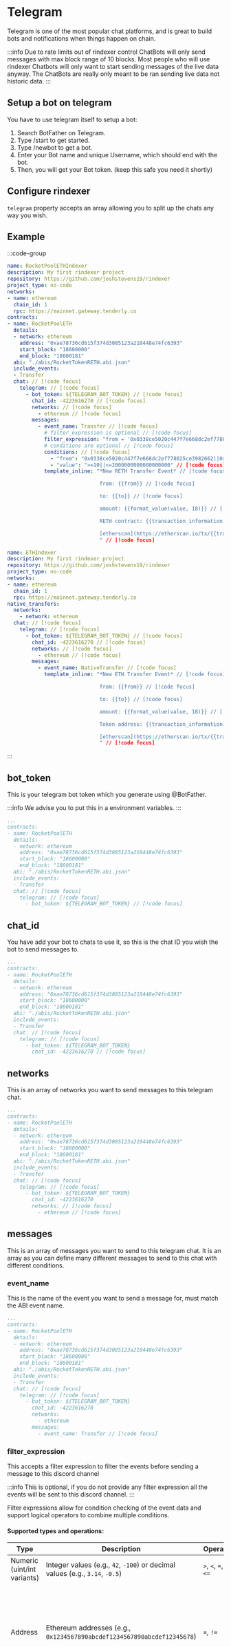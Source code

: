 # Telegram

Telegram is one of the most popular chat platforms, and is great to build bots and notifications when things happen on chain.

:::info
Due to rate limits out of rindexer control ChatBots will only send messages with max block range of 10 blocks.
Most people who will use rindexer Chatbots will only want to start sending messages of the live data anyway.
The ChatBots are really only meant to be ran sending live data not historic data.
:::

## Setup a bot on telegram

You have to use telegram itself to setup a bot:

1. Search BotFather on Telegram.
2. Type /start to get started.
3. Type /newbot to get a bot.
4. Enter your Bot name and unique Username, which should end with the bot.
5. Then, you will get your Bot token. (keep this safe you need it shortly)

## Configure rindexer

`telegram` property accepts an array allowing you to split up the chats any way you wish.

## Example

:::code-group

```yaml [contract events]
name: RocketPoolETHIndexer
description: My first rindexer project
repository: https://github.com/joshstevens19/rindexer
project_type: no-code
networks:
- name: ethereum
  chain_id: 1
  rpc: https://mainnet.gateway.tenderly.co
contracts:
- name: RocketPoolETH
  details:
  - network: ethereum
    address: "0xae78736cd615f374d3085123a210448e74fc6393"
    start_block: "18600000"
    end_block: "18600181"
  abi: "./abis/RocketTokenRETH.abi.json"
  include_events:
  - Transfer
  chat: // [!code focus]
    telegram: // [!code focus]
      - bot_token: ${TELEGRAM_BOT_TOKEN} // [!code focus]
        chat_id: -4223616270 // [!code focus]
        networks: // [!code focus]
          - ethereum // [!code focus]
        messages:
          - event_name: Transfer // [!code focus]
            # filter_expression is optional // [!code focus]
            filter_expression: "from = '0x0338ce5020c447f7e668dc2ef778025ce3982662' || from = '0x0338ce5020c447f7e668dc2ef778025ce398266u' && value >= 10 && value <= 2000000000000000000" // [!code focus]
            # conditions are optional // [!code focus]
            conditions: // [!code focus]
              - "from": "0x0338ce5020c447f7e668dc2ef778025ce3982662||0x0338ce5020c447f7e668dc2ef778025ce398266u" // [!code focus]
              - "value": ">=10||<=2000000000000000000" // [!code focus]
            template_inline: "*New RETH Transfer Event* // [!code focus]

                              from: {{from}} // [!code focus]

                              to: {{to}} // [!code focus]

                              amount: {{format_value(value, 18)}} // [!code focus]

                              RETH contract: {{transaction_information.address}} // [!code focus]

                              [etherscan](https://etherscan.io/tx/{{transaction_information.transaction_hash}}) // [!code focus]
                              " // [!code focus]
```

```yaml [native transfers]
name: ETHIndexer
description: My first rindexer project
repository: https://github.com/joshstevens19/rindexer
project_type: no-code
networks:
- name: ethereum
  chain_id: 1
  rpc: https://mainnet.gateway.tenderly.co
native_transfers:
  networks:
    - network: ethereum
  chat: // [!code focus]
    telegram: // [!code focus]
      - bot_token: ${TELEGRAM_BOT_TOKEN} // [!code focus]
        chat_id: -4223616270 // [!code focus]
        networks: // [!code focus]
          - ethereum // [!code focus]
        messages:
          - event_name: NativeTransfer // [!code focus]
            template_inline: "*New ETH Transfer Event* // [!code focus]

                              from: {{from}} // [!code focus]

                              to: {{to}} // [!code focus]

                              amount: {{format_value(value, 18)}} // [!code focus]

                              Token address: {{transaction_information.address}} // [!code focus]

                              [etherscan](https://etherscan.io/tx/{{transaction_information.transaction_hash}}) // [!code focus]
                              " // [!code focus]
```

:::

## bot_token

This is your telegram bot token which you generate using @BotFather.

:::info
We advise you to put this in a environment variables.
:::

```yaml
...
contracts:
- name: RocketPoolETH
  details:
  - network: ethereum
    address: "0xae78736cd615f374d3085123a210448e74fc6393"
    start_block: "18600000"
    end_block: "18600181"
  abi: "./abis/RocketTokenRETH.abi.json"
  include_events:
  - Transfer
  chat: // [!code focus]
    telegram: // [!code focus]
      - bot_token: ${TELEGRAM_BOT_TOKEN} // [!code focus]
```

## chat_id

You have add your bot to chats to use it, so this is the chat ID you wish the bot to send messages to.

```yaml
...
contracts:
- name: RocketPoolETH
  details:
  - network: ethereum
    address: "0xae78736cd615f374d3085123a210448e74fc6393"
    start_block: "18600000"
    end_block: "18600181"
  abi: "./abis/RocketTokenRETH.abi.json"
  include_events:
  - Transfer
  chat: // [!code focus]
    telegram: // [!code focus]
      - bot_token: ${TELEGRAM_BOT_TOKEN}
        chat_id: -4223616270 // [!code focus]
```

## networks

This is an array of networks you want to send messages to this telegram chat.

```yaml [rindexer.yaml]
...
contracts:
- name: RocketPoolETH
  details:
  - network: ethereum
    address: "0xae78736cd615f374d3085123a210448e74fc6393"
    start_block: "18600000"
    end_block: "18600181"
  abi: "./abis/RocketTokenRETH.abi.json"
  include_events:
  - Transfer
  chat: // [!code focus]
    telegram: // [!code focus]
      - bot_token: ${TELEGRAM_BOT_TOKEN}
        chat_id: -4223616270
        networks: // [!code focus]
          - ethereum // [!code focus]
```

## messages

This is an array of messages you want to send to this telegram chat. It is an array as you can define many different
messages to send to this chat with different conditions.

### event_name

This is the name of the event you want to send a message for, must match the ABI event name.

```yaml [rindexer.yaml]
...
contracts:
- name: RocketPoolETH
  details:
  - network: ethereum
    address: "0xae78736cd615f374d3085123a210448e74fc6393"
    start_block: "18600000"
    end_block: "18600181"
  abi: "./abis/RocketTokenRETH.abi.json"
  include_events:
  - Transfer
  chat: // [!code focus]
    telegram: // [!code focus]
      - bot_token: ${TELEGRAM_BOT_TOKEN}
        chat_id: -4223616270
        networks:
          - ethereum
        messages:
          - event_name: Transfer // [!code focus]
```

### filter_expression

This accepts a filter expression to filter the events before sending a message to this discord channel

:::info
This is optional, if you do not provide any filter expression all the events will be sent to this discord channel.
:::

Filter expressions allow for condition checking of the event data and support logical operators to combine multiple conditions.

#### Supported types and operations:
| Type | Description | Operators | Notes |
|------|-------------|-------------------|-------|
| Numeric (uint/int variants) | Integer values (e.g., `42`, `-100`) or decimal values (e.g., `3.14`, `-0.5`) | `>`, `<`, `=`, `>=`, `<=` | Numeric comparisons | Numbers must have digits before and after a decimal point if one is present (e.g., `.5` or `5.` are not valid standalone numbers) |
| Address | Ethereum addresses (e.g., `0x1234567890abcdef1234567890abcdef12345678`) | `=`, `!=` | Comparisons (e.g., `from == '0xABC...'`) are typically case-insensitive regarding the hex characters of the address value itself |
| String | Text values. Can be single-quoted (e.g., `'hello'`) or, on the right-hand side of a comparison, unquoted (e.g., `active`) | `=`, `!=` | Quoted strings support `\'` to escape a single quote and `\\` to escape a backslash. All string comparison operations (e.g., `name == 'Alice'`, `description contains 'error'`) are performed case-insensitively during evaluation. |
| Boolean | True or false values | `=`, `!=` | Represented as `true` or `false`. These keywords are parsed case-insensitively (e.g., `TRUE`, `False` are also valid in expressions). |
| Hex String Literal | A string literal starting with `0x` or `0X` followed by hexadecimal characters (0-9, a-f, A-F). | `=`, `!=` | Treated as a string for comparison purposes (e.g., `input_data starts_with '0xa9059cbb'`). Comparison is case-sensitive for the hex characters after `0x`. |
| Array | Ordered list of items | `==`, `!=`, `[index]` | See "Array Type Operations" below

#### Logical Operators
- `&&` - All conditions must be true
- `||` - At least one condition must be true
- `()` - Parentheses for grouping
- `&&` has higher precedence than `||` (i.e., `&&` operations are evaluated before `||` operations if not grouped by parentheses)

#### Array Type Operations
For array types, you can use the following operations:
- `array_param == '["raw_json_array_string"]'` string comparison of the array's entire JSON string representation against the provided string
- `array_param != '["raw_json_array_string"]'` the negation of the above
- `array_param[0]` indexed access. The index must be a non-negative integer.

#### Whitespace
Flexible whitespace is generally allowed around operators, parentheses, and keywords for readability. However, whitespace within quoted string literals is significant and preserved.

#### Examples
- `value > 1000` - Numeric comparison, checks if `value` is greater than 1000.
- `from = '0x1234567890abcdef1234567890abcdef12345678'` - Address comparison, checks if `from` matches the specified address.
- `name != 'Alice'` - String comparison, checks if `name` is not equal to 'Alice'.
- `active = true` - Boolean comparison, checks if `active` is true.
- `value >= 1000 && value <= 2000` - Numeric range check, checks if `value` is between 1000 and 2000 inclusive.
- `from = '0x1234567890abcdef1234567890abcdef12345678' || from = '0xabcdefabcdefabcdefabcdefabcdefabcdef'` - Address comparison with logical OR, checks if `from` matches either of the two addresses.
- `value > 1000 && (from = '0x1234567890abcdef1234567890abcdef12345678' || from = '0xabcdefabcdefabcdefabcdefabcdefabcdef')` - Combined numeric and address checks with logical AND and OR, checks if `value` is greater than 1000 and `from` matches either of the two addresses.

### conditions

This accepts an array of conditions you want to apply to the event data before sending a message to this telegram chat.

:::warning
Conditions are supported for backwards compatibility. It is recommended to use `filter_expression` instead of `conditions`.
:::

:::info
This is optional, if you do not provide any conditions all the events will be sent to this telegram chat.
:::

You may want to filter on the message based on the event data, if the event data has not got an index on the on the
solidity event you can not filter it over the logs. The `conditions` filter is here to help you with this,
based on your ABI you can filter on the event data.

rindexer has enabled a special syntax which allows you to define on your ABI fields what you want to filter on.

1. `>` - higher then (for numbers only)
2. `<` - lower then (for numbers only)
3. `=` - equals
4. `>=` - higher then or equals (for numbers only)
5. `<=` - lower then or equals (for numbers only)
6. `||` - or
7. `&&` - and

So lets look at an example lets say i only want to get transfer events which are higher then `2000000000000000000` RETH wei

```yaml [rindexer.yaml]
...
contracts:
- name: RocketPoolETH
  details:
  - network: ethereum
    address: "0xae78736cd615f374d3085123a210448e74fc6393"
    start_block: "18600000"
    end_block: "18600181"
  abi: "./abis/RocketTokenRETH.abi.json"
  include_events:
  - Transfer
  chat: // [!code focus]
    telegram: // [!code focus]
      - bot_token: ${TELEGRAM_BOT_TOKEN}
        chat_id: -4223616270
        networks:
          - ethereum
        messages:
          - event_name: Transfer // [!code focus]
            conditions: // [!code focus]
              - "value": ">=2000000000000000000" // [!code focus]
```

We use the ABI input name `value` to filter on the value field, you can find these names in the ABI file.

```json
{
    "anonymous":false,
    "inputs":[
      {
        "indexed":true,
        "internalType":"address",
        "name":"from",
        "type":"address"
      },
      {
        "indexed":true,
        "internalType":"address",
        "name":"to",
        "type":"address"
      },
      {
        "indexed":false,
        "internalType":"uint256",
        "name":"value", // [!code focus]
        "type":"uint256"
      }
    ],
    "name":"Transfer",
    "type":"event"
}
```

You can use the `||` or `&&` to combine conditions.

```yaml [rindexer.yaml]
...
contracts:
- name: RocketPoolETH
  details:
  - network: ethereum
    address: "0xae78736cd615f374d3085123a210448e74fc6393"
    start_block: "18600000"
    end_block: "18600181"
  abi: "./abis/RocketTokenRETH.abi.json"
  include_events:
  - Transfer
  chat: // [!code focus]
    telegram: // [!code focus]
      - bot_token: ${TELEGRAM_BOT_TOKEN}
        chat_id: -4223616270
        networks:
          - ethereum
        messages:
          - event_name: Transfer
            conditions: // [!code focus]
              - "value": ">=2000000000000000000 && value <=4000000000000000000" // [!code focus]
```

You can use the `=` to filter on other aspects like the `from` or `to` address.

```yaml [rindexer.yaml]
...
contracts:
- name: RocketPoolETH
  details:
  - network: ethereum
    address: "0xae78736cd615f374d3085123a210448e74fc6393"
    start_block: "18600000"
    end_block: "18600181"
  abi: "./abis/RocketTokenRETH.abi.json"
  include_events:
  - Transfer
  chat: // [!code focus]
    telegram: // [!code focus]
      - bot_token: ${TELEGRAM_BOT_TOKEN}
        chat_id: -4223616270
        networks:
          - ethereum
        messages:
          - event_name: Transfer
              conditions: // [!code focus]
                - "from": "0x0338ce5020c447f7e668dc2ef778025ce3982662 || 0x0338ce5020c447f7e668dc2ef778025ce398266u" // [!code focus]
                - "value": ">=2000000000000000000 || value <=4000000000000000000" // [!code focus]
```

:::info
Note we advise you to filer any `indexed` fields in the contract details in the `rindexer.yaml` file.
As these can be filtered out on the request level and not filtered out in rindexer itself.
You can read more about it [here](/docs/start-building/yaml-config/contracts#indexed_1-indexed_2-indexed_3).
:::

If you have a tuple and you want to get that value you just use the object notation.

For example lets say we want to only get the events for `profileId` from the `quoteParams` tuple which equals `1`:

```json
{
     "anonymous": false,
     "inputs": [
       {
         "components": [
           {
             "internalType": "uint256",
             "name": "profileId", // [!code focus]
             "type": "uint256"
           },
           ...
         ],
         "indexed": false,
         "internalType": "struct Types.QuoteParams",
         "name": "quoteParams", // [!code focus]
         "type": "tuple"
       },
       ...
     ],
     "name": "QuoteCreated", // [!code focus]
     "type": "event"
}
```

```yaml [rindexer.yaml]
...
contracts:
- name: RocketPoolETH
  details:
  - network: ethereum
    address: "0xae78736cd615f374d3085123a210448e74fc6393"
    start_block: "18600000"
    end_block: "18600181"
  abi: "./abis/RocketTokenRETH.abi.json"
  include_events:
  - Transfer
  chat: // [!code focus]
    telegram: // [!code focus]
      - bot_token: ${TELEGRAM_BOT_TOKEN}
        chat_id: -4223616270
        networks:
          - ethereum
        messages:
          - event_name: Transfer
            conditions: // [!code focus]
              - "quoteParams.profileId": "=1" // [!code focus]
```

### template_inline

You can then write your own template inline, this is the template you want to send to the chat.
You have to use the ABI input names in object notation for example if i wanted to put value in the template
i just have to write `{{value}}` in the template and it will be replaced with the value of the event itself.

The template supports:
- bold text = \*bold text\*
- italic text = \_italic text\_
- inline url = \[inline URL\](YOUR_URL)
- inline fixed-width code = \`inline fixed-width code\`
- pre-formatted fixed-width code block = \`\`\`pre-formatted fixed-width code block\`\`\`
- pre-formatted fixed-width known code block = \`\`\`rust pre-formatted fixed-width known code block\`\`\`
- breaks = just line break in the template

#### transaction_information

You also can use the `transaction_information` object to get common information about the transaction, this is the
transaction information for the event.

```rs
#[derive(Debug, Serialize, Deserialize, Clone)]
pub struct TxInformation {
    pub network: String,
    // This will convert to a hex string in the template
    pub address: Address,
    // This will convert to a hex string in the template
    pub block_hash: BlockHash,
    // This will convert to a string decimal in the template
    pub block_number: U64,
    // This will convert to a hex string in the template
    pub transaction_hash: TxHash,
    // This will convert to a string decimal in the template
    pub log_index: U256,
    // This will convert to a string decimal in the template
    pub transaction_index: U64,
}
```

:::info
To avoid confusion `address` in `transaction_information` is the address of the contract the event was emitted from.
:::

#### format_value

You can use the `format_value` function to format the value of the event to a decimal value with the specified decimals.

Lets put it all together:

```yaml [rindexer.yaml]
...
contracts:
- name: RocketPoolETH
  details:
  - network: ethereum
    address: "0xae78736cd615f374d3085123a210448e74fc6393"
    start_block: "18600000"
    end_block: "18600181"
  abi: "./abis/RocketTokenRETH.abi.json"
  include_events:
  - Transfer
  chat: // [!code focus]
    telegram: // [!code focus]
      - bot_token: ${TELEGRAM_BOT_TOKEN}
        chat_id: -4223616270
        networks:
          - ethereum
        messages:
          - event_name: Transfer // [!code focus]
            template_inline: "*New RETH Transfer Event* // [!code focus]

                              from: {{from}} // [!code focus]

                              to: {{to}} // [!code focus]

                              amount: {{format_value(value, 18)}} // [!code focus]

                              RETH contract: {{transaction_information.address}} // [!code focus]

                              [etherscan](https://etherscan.io/tx/{{transaction_information.transaction_hash}}) // [!code focus]
                              " // [!code focus]
```
